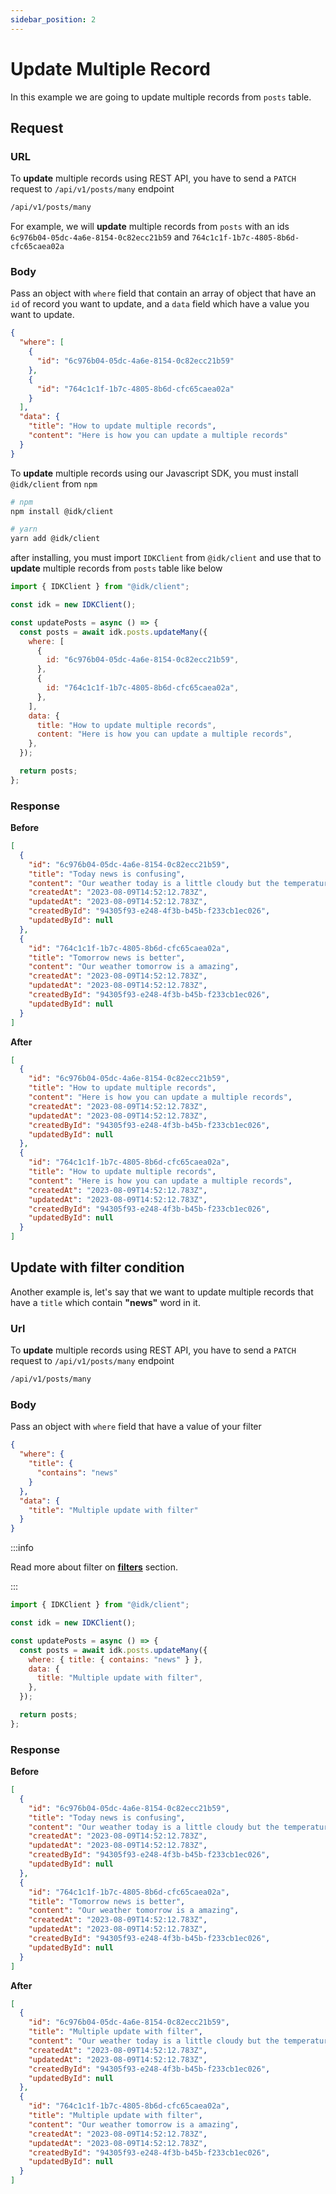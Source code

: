 ```yaml
---
sidebar_position: 2
---
```


# Update Multiple Record


In this example we are going to update multiple records from `posts` table.

## Request

<Tabs>
  <TabItem value="rest_api" label="REST API" default>

### URL

To <b>update</b> multiple records using REST API, you have to send a <code>PATCH</code> request to <code>/api/v1/posts/many</code> endpoint

```md title="[PATCH]"
/api/v1/posts/many
```

For example, we will <b>update</b> multiple records from <code>posts</code> with an ids <code>6c976b04-05dc-4a6e-8154-0c82ecc21b59</code> and <code>764c1c1f-1b7c-4805-8b6d-cfc65caea02a</code>

### Body

Pass an object with `where` field that contain an array of object that have an `id` of record you want to update, and a `data` field which have a value you want to update.

```json
{
  "where": [
    {
      "id": "6c976b04-05dc-4a6e-8154-0c82ecc21b59"
    },
    {
      "id": "764c1c1f-1b7c-4805-8b6d-cfc65caea02a"
    }
  ],
  "data": {
    "title": "How to update multiple records",
    "content": "Here is how you can update a multiple records"
  }
}
```

  </TabItem>
  <TabItem value="js_sdk" label="Javascript SDK">
  To <b>update</b> multiple records using our Javascript SDK, you must install <code>@idk/client</code> from <code>npm</code>

```bash
# npm
npm install @idk/client

# yarn
yarn add @idk/client
```

after installing, you must import <code>IDKClient</code> from <code>@idk/client</code> and use that to **update** multiple records from <code>posts</code> table like below

```javascript
import { IDKClient } from "@idk/client";

const idk = new IDKClient();

const updatePosts = async () => {
  const posts = await idk.posts.updateMany({
    where: [
      {
        id: "6c976b04-05dc-4a6e-8154-0c82ecc21b59",
      },
      {
        id: "764c1c1f-1b7c-4805-8b6d-cfc65caea02a",
      },
    ],
    data: {
      title: "How to update multiple records",
      content: "Here is how you can update a multiple records",
    },
  });

  return posts;
};
```

  </TabItem>
</Tabs>

### Response

<BrowserWindow url="/api/v1/posts/many">

**Before**

```json
[
  {
    "id": "6c976b04-05dc-4a6e-8154-0c82ecc21b59",
    "title": "Today news is confusing",
    "content": "Our weather today is a little cloudy but the temperature is high",
    "createdAt": "2023-08-09T14:52:12.783Z",
    "updatedAt": "2023-08-09T14:52:12.783Z",
    "createdById": "94305f93-e248-4f3b-b45b-f233cb1ec026",
    "updatedById": null
  },
  {
    "id": "764c1c1f-1b7c-4805-8b6d-cfc65caea02a",
    "title": "Tomorrow news is better",
    "content": "Our weather tomorrow is a amazing",
    "createdAt": "2023-08-09T14:52:12.783Z",
    "updatedAt": "2023-08-09T14:52:12.783Z",
    "createdById": "94305f93-e248-4f3b-b45b-f233cb1ec026",
    "updatedById": null
  }
]
```

**After**

```json
[
  {
    "id": "6c976b04-05dc-4a6e-8154-0c82ecc21b59",
    "title": "How to update multiple records",
    "content": "Here is how you can update a multiple records",
    "createdAt": "2023-08-09T14:52:12.783Z",
    "updatedAt": "2023-08-09T14:52:12.783Z",
    "createdById": "94305f93-e248-4f3b-b45b-f233cb1ec026",
    "updatedById": null
  },
  {
    "id": "764c1c1f-1b7c-4805-8b6d-cfc65caea02a",
    "title": "How to update multiple records",
    "content": "Here is how you can update a multiple records",
    "createdAt": "2023-08-09T14:52:12.783Z",
    "updatedAt": "2023-08-09T14:52:12.783Z",
    "createdById": "94305f93-e248-4f3b-b45b-f233cb1ec026",
    "updatedById": null
  }
]
```

</BrowserWindow>

## Update with filter condition

Another example is, let's say that we want to update multiple records that have a `title` which contain **"news"** word in it.

<Tabs>
  <TabItem value="rest_api" label="REST API" default>

### Url

To <b>update</b> multiple records using REST API, you have to send a <code>PATCH</code> request to <code>/api/v1/posts/many</code> endpoint

```md title="[PATCH]"
/api/v1/posts/many
```

### Body

Pass an object with `where` field that have a value of your filter

```json
{
  "where": {
    "title": {
      "contains": "news"
    }
  },
  "data": {
    "title": "Multiple update with filter"
  }
}
```

:::info

Read more about filter on **[filters](./)** section.

:::

  </TabItem>
  <TabItem value="js_sdk" label="Javascript SDK">

```javascript
import { IDKClient } from "@idk/client";

const idk = new IDKClient();

const updatePosts = async () => {
  const posts = await idk.posts.updateMany({
    where: { title: { contains: "news" } },
    data: {
      title: "Multiple update with filter",
    },
  });

  return posts;
};
```

  </TabItem>
</Tabs>

### Response

<BrowserWindow url="/api/v1/posts/many">

**Before**

```json
[
  {
    "id": "6c976b04-05dc-4a6e-8154-0c82ecc21b59",
    "title": "Today news is confusing",
    "content": "Our weather today is a little cloudy but the temperature is high",
    "createdAt": "2023-08-09T14:52:12.783Z",
    "updatedAt": "2023-08-09T14:52:12.783Z",
    "createdById": "94305f93-e248-4f3b-b45b-f233cb1ec026",
    "updatedById": null
  },
  {
    "id": "764c1c1f-1b7c-4805-8b6d-cfc65caea02a",
    "title": "Tomorrow news is better",
    "content": "Our weather tomorrow is a amazing",
    "createdAt": "2023-08-09T14:52:12.783Z",
    "updatedAt": "2023-08-09T14:52:12.783Z",
    "createdById": "94305f93-e248-4f3b-b45b-f233cb1ec026",
    "updatedById": null
  }
]
```

**After**

```json
[
  {
    "id": "6c976b04-05dc-4a6e-8154-0c82ecc21b59",
    "title": "Multiple update with filter",
    "content": "Our weather today is a little cloudy but the temperature is high",
    "createdAt": "2023-08-09T14:52:12.783Z",
    "updatedAt": "2023-08-09T14:52:12.783Z",
    "createdById": "94305f93-e248-4f3b-b45b-f233cb1ec026",
    "updatedById": null
  },
  {
    "id": "764c1c1f-1b7c-4805-8b6d-cfc65caea02a",
    "title": "Multiple update with filter",
    "content": "Our weather tomorrow is a amazing",
    "createdAt": "2023-08-09T14:52:12.783Z",
    "updatedAt": "2023-08-09T14:52:12.783Z",
    "createdById": "94305f93-e248-4f3b-b45b-f233cb1ec026",
    "updatedById": null
  }
]
```

</BrowserWindow>
